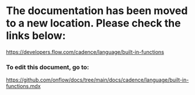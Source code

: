 # The documentation has been moved to a new location. Please check the links below:

https://developers.flow.com/cadence/language/built-in-functions

### To edit this document, go to:

https://github.com/onflow/docs/tree/main/docs/cadence/language/built-in-functions.mdx
